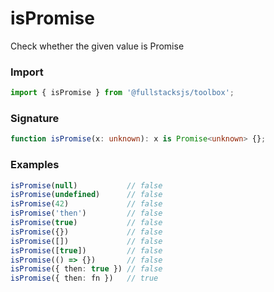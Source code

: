 # isPromise

Check whether the given value is Promise

### Import

```typescript copy
import { isPromise } from '@fullstacksjs/toolbox';
```

### Signature

```typescript copy
function isPromise(x: unknown): x is Promise<unknown> {};
```

### Examples

```typescript copy
isPromise(null)           // false
isPromise(undefined)      // false
isPromise(42)             // false
isPromise('then')         // false
isPromise(true)           // false
isPromise({})             // false
isPromise([])             // false
isPromise([true])         // false
isPromise(() => {})       // false
isPromise({ then: true }) // false
isPromise({ then: fn })   // true
```
